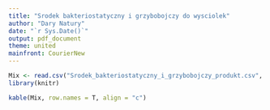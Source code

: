 ---
title: "Srodek bakteriostatyczny i grzybobojczy do wysciolek"
author: "Dary Natury"
date: "`r Sys.Date()`"
output: pdf_document
theme: united
mainfront: CourierNew
---

\begin{center}

\textbf{Srodek bakteriostatyczny i grzybobojczy do wysciolek}

\end{center}

```{r setup, include=FALSE}
Mix <- read.csv("Srodek_bakteriostatyczny_i_grzybobojczy_produkt.csv", header = T, sep = ",",check.names = F)
library(knitr)
```

```{r block, echo=FALSE, fig.align="center", message=FALSE, warning=FALSE, comment = NA}
kable(Mix, row.names = T, align = "c")
```


